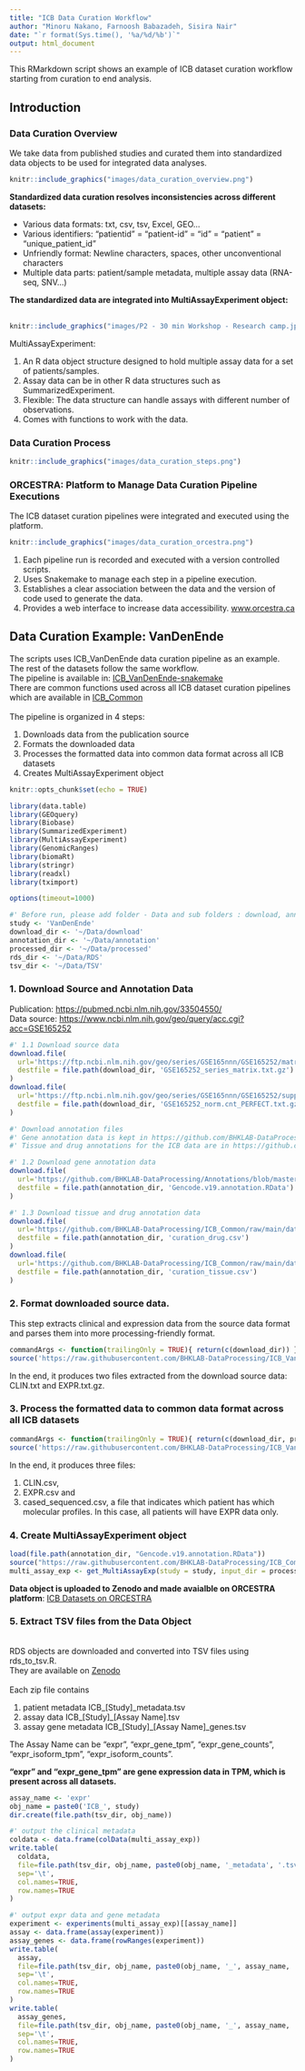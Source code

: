 ```yaml
---
title: "ICB Data Curation Workflow"
author: "Minoru Nakano, Farnoosh Babazadeh, Sisira Nair"
date: "`r format(Sys.time(), '%a/%d/%b')`"
output: html_document
---
```


This RMarkdown script shows an example of ICB dataset curation workflow starting from curation to end analysis.\

## Introduction
### Data Curation Overview
We take data from published studies and curated them into standardized data objects to be used for integrated data analyses.
```r
knitr::include_graphics("images/data_curation_overview.png")
```

**Standardized data curation resolves inconsistencies across different datasets:**\

* Various data formats: txt, csv, tsv, Excel, GEO...
* Various identifiers: "patientid" = "patient-id" = "id" = "patient" = "unique_patient_id"
* Unfriendly format: Newline characters, spaces, other unconventional characters
* Multiple data parts: patient/sample metadata, multiple assay data (RNA-seq, SNV...)

**The standardized data are integrated into MultiAssayExperiment object:**\
\
```r
knitr::include_graphics("images/P2 - 30 min Workshop - Research camp.jpg")
```

MultiAssayExperiment:\

1. An R data object structure designed to hold multiple assay data for a set of patients/samples.
2. Assay data can be in other R data structures such as SummarizedExperiment.
3. Flexible: The data structure can handle assays with different number of observations.
4. Comes with functions to work with the data.

### Data Curation Process
```r
knitr::include_graphics("images/data_curation_steps.png")
```

### ORCESTRA: Platform to Manage Data Curation Pipeline Executions
The ICB dataset curation pipelines were integrated and executed using the platform.\
```r
knitr::include_graphics("images/data_curation_orcestra.png")
```

1. Each pipeline run is recorded and executed with a version controlled scripts.
2. Uses Snakemake to manage each step in a pipeline execution.
3. Establishes a clear association between the data and the version of code used to generate the data.
4. Provides a web interface to increase data accessibility. [www.orcestra.ca](https://www.orcestra.ca/)

## Data Curation Example: VanDenEnde
The scripts uses ICB_VanDenEnde data curation pipeline as an example. The rest of the datasets follow the same workflow.\
The pipeline is available in: [ICB_VanDenEnde-snakemake](https://github.com/BHKLAB-DataProcessing/ICB_VanDenEnde-snakemake)\
There are common functions used across all ICB dataset curation pipelines which are available in [ICB_Common](https://github.com/BHKLAB-DataProcessing/ICB_Common)\
\
The pipeline is organized in 4 steps:\

1. Downloads data from the publication source
2. Formats the downloaded data
3. Processes the formatted data into common data format across all ICB datasets
4. Creates MultiAssayExperiment object

```r
knitr::opts_chunk$set(echo = TRUE)
```

```r
library(data.table)
library(GEOquery)
library(Biobase)
library(SummarizedExperiment)
library(MultiAssayExperiment)
library(GenomicRanges)
library(biomaRt)
library(stringr)
library(readxl)
library(tximport)
```

```r
options(timeout=1000)

#' Before run, please add folder - Data and sub folders : download, annotation, processed, RDS and TSV
study <- 'VanDenEnde'
download_dir <- '~/Data/download'
annotation_dir <- '~/Data/annotation'
processed_dir <- '~/Data/processed'
rds_dir <- '~/Data/RDS'
tsv_dir <- '~/Data/TSV'
```

### 1. Download Source and Annotation Data
Publication: [https://pubmed.ncbi.nlm.nih.gov/33504550/](https://pubmed.ncbi.nlm.nih.gov/33504550/)\
Data source: [https://www.ncbi.nlm.nih.gov/geo/query/acc.cgi?acc=GSE165252](https://www.ncbi.nlm.nih.gov/geo/query/acc.cgi?acc=GSE165252)

```r

#' 1.1 Download source data
download.file(
  url='https://ftp.ncbi.nlm.nih.gov/geo/series/GSE165nnn/GSE165252/matrix/GSE165252_series_matrix.txt.gz',
  destfile = file.path(download_dir, 'GSE165252_series_matrix.txt.gz')
)
download.file(
  url='https://ftp.ncbi.nlm.nih.gov/geo/series/GSE165nnn/GSE165252/suppl/GSE165252_norm.cnt_PERFECT.txt.gz',
  destfile = file.path(download_dir, 'GSE165252_norm.cnt_PERFECT.txt.gz')
)

#' Download annotation files
#' Gene annotation data is kept in https://github.com/BHKLAB-DataProcessing/Annotations
#' Tissue and drug annotations for the ICB data are in https://github.com/BHKLAB-DataProcessing/ICB_Common/tree/main/data

#' 1.2 Download gene annotation data
download.file(
  url='https://github.com/BHKLAB-DataProcessing/Annotations/blob/master/Gencode.v19.annotation.RData?raw=true',
  destfile = file.path(annotation_dir, 'Gencode.v19.annotation.RData')
)

#' 1.3 Download tissue and drug annotation data
download.file(
  url='https://github.com/BHKLAB-DataProcessing/ICB_Common/raw/main/data/curation_drug.csv',
  destfile = file.path(annotation_dir, 'curation_drug.csv')
)
download.file(
  url='https://github.com/BHKLAB-DataProcessing/ICB_Common/raw/main/data/curation_tissue.csv',
  destfile = file.path(annotation_dir, 'curation_tissue.csv')
)
```


### 2. Format downloaded source data. 
This step extracts clinical and expression data from the source data format and parses them into more processing-friendly format.
```r
commandArgs <- function(trailingOnly = TRUE){ return(c(download_dir)) }
source('https://raw.githubusercontent.com/BHKLAB-DataProcessing/ICB_VanDenEnde-snakemake/main/scripts/format_downloaded_data.R')
```
In the end, it produces two files extracted from the download source data: CLIN.txt and EXPR.txt.gz.

### 3. Process the formatted data to common data format across all ICB datasets
```r
commandArgs <- function(trailingOnly = TRUE){ return(c(download_dir, processed_dir, annotation_dir)) }
source('https://raw.githubusercontent.com/BHKLAB-DataProcessing/ICB_VanDenEnde-snakemake/main/scripts/Format_Data.R')
```
In the end, it produces three files:\

1. CLIN.csv,
2. EXPR.csv and
3. cased_sequenced.csv, a file that indicates which patient has which molecular profiles. In this case, all patients will have EXPR data only.\

### 4. Create MultiAssayExperiment object
```r
load(file.path(annotation_dir, "Gencode.v19.annotation.RData"))
source("https://raw.githubusercontent.com/BHKLAB-DataProcessing/ICB_Common/main/code/get_MultiAssayExp.R")
multi_assay_exp <- get_MultiAssayExp(study = study, input_dir = processed_dir)
```

**Data object is uploaded to Zenodo and made avaialble on ORCESTRA platform**: [ICB Datasets on ORCESTRA](https://www.orcestra.ca/clinical_icb)

### 5. Extract TSV files from the Data Object
\
RDS objects are downloaded and converted into TSV files using rds_to_tsv.R.\
They are available on [Zenodo](https://doi.org/10.5281/zenodo.7058399)\
\
Each zip file contains

1. patient metadata ICB_[Study]_metadata.tsv
2. assay data ICB_[Study]_[Assay Name].tsv
3. assay gene metadata ICB_[Study]_[Assay Name]_genes.tsv

The Assay Name can be "expr", "expr_gene_tpm", "expr_gene_counts", "expr_isoform_tpm", "expr_isoform_counts".

**"expr" and "expr_gene_tpm" are gene expression data in TPM, which is present across all datasets.**
```r
assay_name <- 'expr'
obj_name = paste0('ICB_', study)
dir.create(file.path(tsv_dir, obj_name))

#' output the clinical metadata
coldata <- data.frame(colData(multi_assay_exp))
write.table(
  coldata,
  file=file.path(tsv_dir, obj_name, paste0(obj_name, '_metadata', '.tsv')),
  sep='\t',
  col.names=TRUE,
  row.names=TRUE
)

#' output expr data and gene metadata
experiment <- experiments(multi_assay_exp)[[assay_name]]
assay <- data.frame(assay(experiment))
assay_genes <- data.frame(rowRanges(experiment))
write.table(
  assay,
  file=file.path(tsv_dir, obj_name, paste0(obj_name, '_', assay_name, '.tsv')),
  sep='\t',
  col.names=TRUE,
  row.names=TRUE
)
write.table(
  assay_genes,
  file=file.path(tsv_dir, obj_name, paste0(obj_name, '_', assay_name, '_genes.tsv')),
  sep='\t',
  col.names=TRUE,
  row.names=TRUE
)
```
